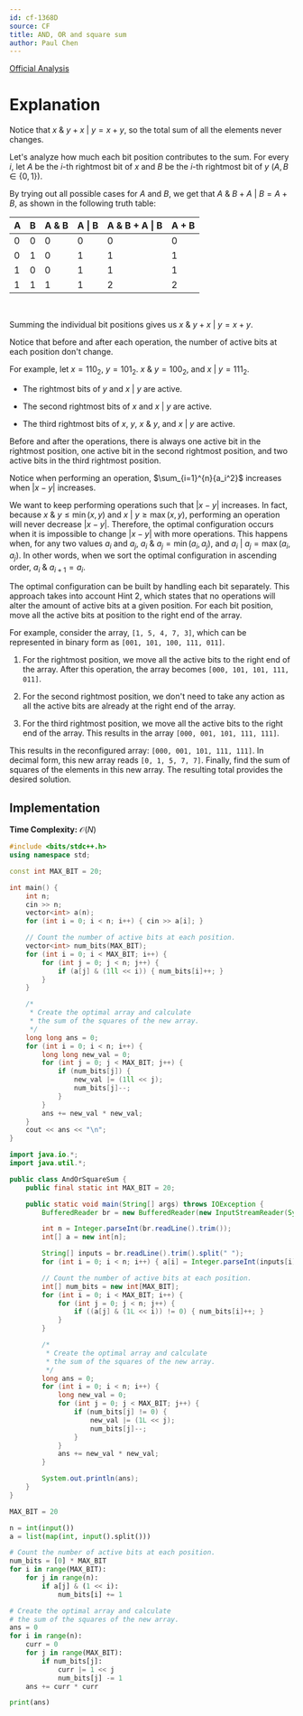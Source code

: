 ```yaml
---
id: cf-1368D
source: CF
title: AND, OR and square sum
author: Paul Chen
---
```


[Official Analysis](https://codeforces.com/blog/entry/79027)

# Explanation

<Spoiler title="Hint 1">

Notice that $x \ \& \ y + x \ | \ y = x + y$, so the total sum of all the elements never changes.

<Spoiler title="Why is this true?">

Let's analyze how much each bit position contributes to the sum. For every $i$, let $A$ be the $i$-th rightmost bit of $x$ and $B$ be the $i$-th rightmost bit of $y$ ($A, B \in \{0, 1\}$).

By trying out all possible cases for $A$ and $B$, we get that $A \ \& \ B + A \ | \ B = A + B$, as shown in the following truth table:

| A | B | A \& B | A \| B | A \& B + A \| B | A + B |
|---|---|---------|--------|------------------|-------|
| 0 | 0 |    0    |   0    |        0         |   0   |
| 0 | 1 |    0    |   1    |        1         |   1   |
| 1 | 0 |    0    |   1    |        1         |   1   |
| 1 | 1 |    1    |   1    |        2         |   2   |

<br/>

Summing the individual bit positions gives us $x \ \& \ y + x \ | \ y = x + y$.

</Spoiler>

</Spoiler>

<Spoiler title="Hint 2">

Notice that before and after each operation, the number of active bits at each position don't change.

For example, let $x = 110_2$, $y = 101_2$. $x \ \& \ y = 100_2$, and $x \ | \ y = 111_2$.

- The rightmost bits of $y$ and $x \ | \ y$ are active.

- The second rightmost bits of $x$ and $x \ | \ y$ are active.

- The third rightmost bits of $x$, $y$, $x \ \& \ y$, and $x \ | \ y$ are active.

Before and after the operations, there is always one active bit in the rightmost position, one active bit in the second rightmost position, and two active bits in the third rightmost position.

</Spoiler>

<Spoiler title="Hint 3">

Notice when performing an operation, $\sum_{i=1}^{n}{a_i^2}$ increases when $|x - y|$ increases.

</Spoiler>

<Spoiler title="Solution">

We want to keep performing operations such that $|x - y|$ increases. In fact, because $x \ \& \ y \leq \min(x, y)$ and $x \ | \ y \geq \max(x, y)$, performing an operation will never decrease $|x - y|$. Therefore, the optimal configuration occurs when it is impossible to change $|x - y|$ with more operations. This happens when, for any two values $a_i$ and $a_j$, $a_i \ \& \ a_j = \min(a_i, a_j)$, and $a_i \ | \ a_j = \max(a_i, a_j)$. In other words, when we sort the optimal configuration in ascending order, $a_i \ \& \ a_{i + 1} = a_i$.

The optimal configuration can be built by handling each bit separately. This approach takes into account Hint 2, which states that no operations will alter the amount of active bits at a given position. For each bit position, move all the active bits at position to the right end of the array.

For example, consider the array, `[1, 5, 4, 7, 3]`, which can be represented in binary form as `[001, 101, 100, 111, 011]`.

1. For the rightmost position, we move all the active bits to the right end of the array. After this operation, the array becomes `[000, 101, 101, 111, 011]`.

2. For the second rightmost position, we don't need to take any action as all the active bits are already at the right end of the array.

3. For the third rightmost position, we move all the active bits to the right end of the array. This results in the array `[000, 001, 101, 111, 111]`.

This results in the reconfigured array: `[000, 001, 101, 111, 111]`. In decimal form, this new array reads `[0, 1, 5, 7, 7]`. Finally, find the sum of squares of the elements in this new array. The resulting total provides the desired solution.

</Spoiler>

## Implementation

**Time Complexity:** $\mathcal{O}(N)$

<LanguageSection>
<CPPSection>

```cpp
#include <bits/stdc++.h>
using namespace std;

const int MAX_BIT = 20;

int main() {
	int n;
	cin >> n;
	vector<int> a(n);
	for (int i = 0; i < n; i++) { cin >> a[i]; }

	// Count the number of active bits at each position.
	vector<int> num_bits(MAX_BIT);
	for (int i = 0; i < MAX_BIT; i++) {
		for (int j = 0; j < n; j++) {
			if (a[j] & (1ll << i)) { num_bits[i]++; }
		}
	}

	/*
	 * Create the optimal array and calculate
	 * the sum of the squares of the new array.
	 */
	long long ans = 0;
	for (int i = 0; i < n; i++) {
		long long new_val = 0;
		for (int j = 0; j < MAX_BIT; j++) {
			if (num_bits[j]) {
				new_val |= (1ll << j);
				num_bits[j]--;
			}
		}
		ans += new_val * new_val;
	}
	cout << ans << "\n";
}
```
</CPPSection>
<JavaSection>

```java
import java.io.*;
import java.util.*;

public class AndOrSquareSum {
	public final static int MAX_BIT = 20;

	public static void main(String[] args) throws IOException {
		BufferedReader br = new BufferedReader(new InputStreamReader(System.in));

		int n = Integer.parseInt(br.readLine().trim());
		int[] a = new int[n];

		String[] inputs = br.readLine().trim().split(" ");
		for (int i = 0; i < n; i++) { a[i] = Integer.parseInt(inputs[i]); }

		// Count the number of active bits at each position.
		int[] num_bits = new int[MAX_BIT];
		for (int i = 0; i < MAX_BIT; i++) {
			for (int j = 0; j < n; j++) {
				if ((a[j] & (1L << i)) != 0) { num_bits[i]++; }
			}
		}

		/*
		 * Create the optimal array and calculate
		 * the sum of the squares of the new array.
		 */
		long ans = 0;
		for (int i = 0; i < n; i++) {
			long new_val = 0;
			for (int j = 0; j < MAX_BIT; j++) {
				if (num_bits[j] != 0) {
					new_val |= (1L << j);
					num_bits[j]--;
				}
			}
			ans += new_val * new_val;
		}

		System.out.println(ans);
	}
}
```
</JavaSection>
<PySection>

```py
MAX_BIT = 20

n = int(input())
a = list(map(int, input().split()))

# Count the number of active bits at each position.
num_bits = [0] * MAX_BIT
for i in range(MAX_BIT):
	for j in range(n):
		if a[j] & (1 << i):
			num_bits[i] += 1

# Create the optimal array and calculate
# the sum of the squares of the new array.
ans = 0
for i in range(n):
	curr = 0
	for j in range(MAX_BIT):
		if num_bits[j]:
			curr |= 1 << j
			num_bits[j] -= 1
	ans += curr * curr

print(ans)
```
</PySection>
</LanguageSection>
